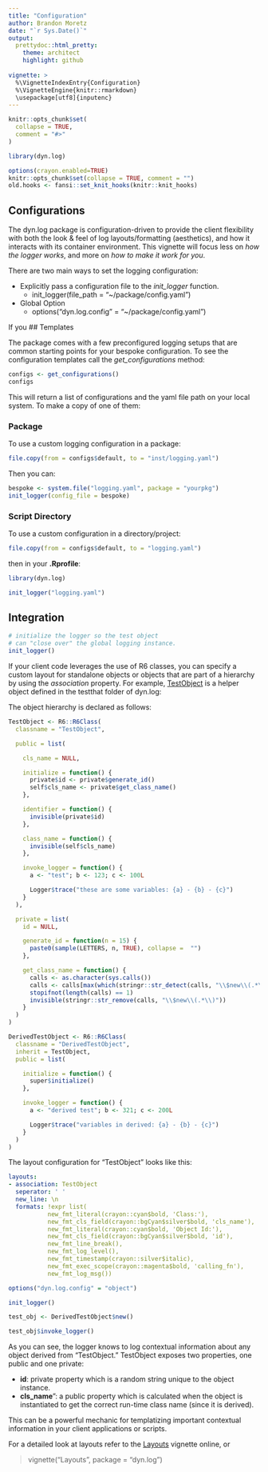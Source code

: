 ```yaml
---
title: "Configuration"
author: Brandon Moretz
date: "`r Sys.Date()`"
output:
  prettydoc::html_pretty:
    theme: architect
    highlight: github
  
vignette: >
  %\VignetteIndexEntry{Configuration}
  %\VignetteEngine{knitr::rmarkdown}
  \usepackage[utf8]{inputenc}
---
```



```r
knitr::opts_chunk$set(
  collapse = TRUE,
  comment = "#>"
)
```

```r
library(dyn.log)
```

```r
options(crayon.enabled=TRUE)
knitr::opts_chunk$set(collapse = TRUE, comment = "")
old.hooks <- fansi::set_knit_hooks(knitr::knit_hooks)
```

## Configurations

The dyn.log package is configuration-driven to provide the client flexibility with both the look & feel of log layouts/formatting (aesthetics), and how it interacts with its container environment. This vignette will focus less on *how the logger works*, and more on *how to make it work for you*.

There are two main ways to set the logging configuration:

* Explicitly pass a configuration file to the *init_logger* function.
  + init_logger(file_path = "~/package/config.yaml")
* Global Option
    + options("dyn.log.config" = "~/package/config.yaml")

If you
## Templates

The package comes with a few preconfigured logging setups that are common starting points for your bespoke configuration. To see the configuration templates call the *get_configurations* method:


```r
configs <- get_configurations()
configs
```

This will return a list of configurations and the yaml file path on your local system. To make a copy of one of them:

### Package

To use a custom logging configuration in a package:

```r
file.copy(from = configs$default, to = "inst/logging.yaml")
```

Then you can:

```r
bespoke <- system.file("logging.yaml", package = "yourpkg")
init_logger(config_file = bespoke)
```

### Script Directory

To use a custom configuration in a directory/project:

```r
file.copy(from = configs$default, to = "logging.yaml")
```

then in your **.Rprofile**:

```r
library(dyn.log)

init_logger("logging.yaml")
```

## Integration

```r
# initialize the logger so the test object
# can "close over" the global logging instance.
init_logger()
```

If your client code leverages the use of R6 classes, you can specify a custom layout for standalone objects or objects that are part of a hierarchy by using the *association* property. For example, [TestObject](https://github.com/bmoretz/dyn.log/blob/master/tests/testthat/helper-objects.R) is a helper object defined in the testthat folder of dyn.log:

The object hierarchy is declared as follows:

```r
TestObject <- R6::R6Class(
  classname = "TestObject",

  public = list(

    cls_name = NULL,

    initialize = function() {
      private$id <- private$generate_id()
      self$cls_name <- private$get_class_name()
    },

    identifier = function() {
      invisible(private$id)
    },

    class_name = function() {
      invisible(self$cls_name)
    },

    invoke_logger = function() {
      a <- "test"; b <- 123; c <- 100L

      Logger$trace("these are some variables: {a} - {b} - {c}")
    }
  ),

  private = list(
    id = NULL,

    generate_id = function(n = 15) {
      paste0(sample(LETTERS, n, TRUE), collapse =  "")
    },

    get_class_name = function() {
      calls <- as.character(sys.calls())
      calls <- calls[max(which(stringr::str_detect(calls, "\\$new\\(.*\\)")))]
      stopifnot(length(calls) == 1)
      invisible(stringr::str_remove(calls, "\\$new\\(.*\\)"))
    }
  )
)

DerivedTestObject <- R6::R6Class(
  classname = "DerivedTestObject",
  inherit = TestObject,
  public = list(

    initialize = function() {
      super$initialize()
    },

    invoke_logger = function() {
      a <- "derived test"; b <- 321; c <- 200L

      Logger$trace("variables in derived: {a} - {b} - {c}")
    }
  )
)
```

The layout configuration for "TestObject" looks like this:

```yaml
layouts:
- association: TestObject
  seperator: ' '
  new_line: \n
  formats: !expr list(
           new_fmt_literal(crayon::cyan$bold, 'Class:'),
           new_fmt_cls_field(crayon::bgCyan$silver$bold, 'cls_name'),
           new_fmt_literal(crayon::cyan$bold, 'Object Id:'),
           new_fmt_cls_field(crayon::bgCyan$silver$bold, 'id'),
           new_fmt_line_break(),
           new_fmt_log_level(),
           new_fmt_timestamp(crayon::silver$italic),
           new_fmt_exec_scope(crayon::magenta$bold, 'calling_fn'),
           new_fmt_log_msg())
```

```r
options("dyn.log.config" = "object")

init_logger()

test_obj <- DerivedTestObject$new()

test_obj$invoke_logger()
```

As you can see, the logger knows to log contextual information about any object derived from "TestObject." TestObject exposes two properties, one public and one private:

+ **id**: private property which is a random string unique to the object instance.
+ **cls_name**": a public property which is calculated when the object is instantiated to get the correct run-time class name (since it is derived).

This can be a powerful mechanic for templatizing important contextual information in your client applications or scripts.

For a detailed look at layouts refer to the [Layouts](https://bmoretz.github.io/dyn.log/articles/Layouts.html) vignette online, or

> vignette("Layouts", package = "dyn.log")
